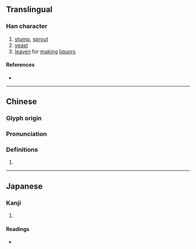 {{character info/new}}
{{also|蘖}}
==Translingual==

===Han character===
{{Han char|rn=75|rad=木|as=16|sn=20|four=44904|canj=UJD|ids=⿱辥木}}

# [[stump]], [[sprout]]
# [[yeast]]
# [[leaven]] for [[making]] [[liquor]]s

====References====
* {{Han ref|kx=0561.330|dkj=15863|dj=0950.210|hdz=21318.110|uh=6AF1|ud=27377|bh=F458|bd=62552}}

----

==Chinese==
{{zh-forms|s=蘖}}

===Glyph origin===
{{Han etym}}

===Pronunciation===
{{zh-pron
|m=niè
|c=jit6
|mc=y
|oc=y
|ma=
|cat=n
}}

===Definitions===
{{zh-hanzi}}

# {{rfdef|lang=zh}}

----

==Japanese==

===Kanji===
{{ja-kanji|grade=|rs=木16}}

# {{defn|lang=ja|sort=木16}}

====Readings====
* {{ja-readings|on=[[げつ]] (getsu), [[げち]] (gechi), [[がつ]] (gatsu), [[がち]] (gachi)|kun=[[ひこばえ]] (hikobae)}}